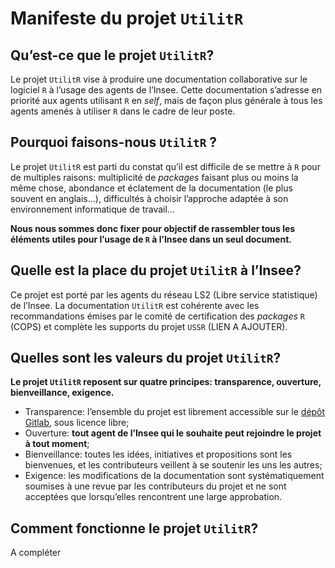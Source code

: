 # Manifeste du projet `UtilitR`

## Qu'est-ce que le projet `UtilitR`?

Le projet `UtilitR` vise à produire une documentation collaborative sur le logiciel `R` à l'usage des agents de l'Insee. Cette documentation s'adresse en priorité aux agents utilisant `R` en *self*, mais de façon plus générale à tous les agents amenés à utiliser `R` dans le cadre de leur poste.

## Pourquoi faisons-nous `UtilitR` ?

Le projet `UtilitR` est parti du constat qu'il est difficile de se mettre à `R` pour de multiples raisons: multiplicité de _packages_ faisant plus ou moins la même chose, abondance et éclatement de la documentation (le plus souvent en anglais...), difficultés à choisir l'approche adaptée à son environnement informatique de travail...

**Nous nous sommes donc fixer pour objectif de rassembler tous les éléments utiles pour l'usage de `R` à l'Insee dans un seul document.**

## Quelle est la place du projet `UtilitR` à l'Insee?

Ce projet est porté par les agents du réseau LS2 (Libre service statistique) de l'Insee. La documentation `UtilitR` est cohérente avec les recommandations émises par le comité de certification des _packages_ `R` (COPS) et complète les supports du projet `USSR` (LIEN A AJOUTER).

## Quelles sont les valeurs du projet `UtilitR`?

**Le projet `UtilitR` reposent sur quatre principes: transparence, ouverture, bienveillance, exigence.**

- Transparence: l'ensemble du projet est librement accessible sur le [dépôt Gitlab](https://gitlab.com/linogaliana/documentationR), sous licence libre;
- Ouverture: **tout agent de l'Insee qui le souhaite peut rejoindre le projet à tout moment**;
- Bienveillance: toutes les idées, initiatives et propositions sont les bienvenues, et les contributeurs veillent à se soutenir les uns les autres;
- Exigence: les modifications de la documentation sont systématiquement soumises à une revue par les contributeurs du projet et ne sont acceptées que lorsqu'elles rencontrent une large approbation.

## Comment fonctionne le projet `UtilitR`?

A compléter
